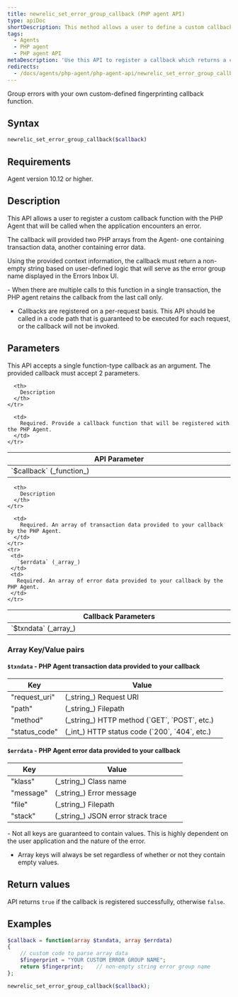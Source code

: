 ```yaml
---
title: newrelic_set_error_group_callback (PHP agent API)
type: apiDoc
shortDescription: This method allows a user to define a custom callback function to generate error group names.
tags:
  - Agents
  - PHP agent
  - PHP agent API
metaDescription: 'Use this API to register a callback which returns a custom error group name.'
redirects:
  - /docs/agents/php-agent/php-agent-api/newrelic_set_error_group_callback
---
```


Group errors with your own custom-defined fingerprinting callback function.

## Syntax

```php
newrelic_set_error_group_callback($callback)
```

## Requirements

Agent version 10.12 or higher.

## Description

This API allows a user to register a custom callback function with the PHP Agent that will be called when the application encounters an error.

The callback will provided two PHP arrays from the Agent- one containing transaction data, another containing error data.

Using the provided context information, the callback must return a non-empty string based on user-defined logic that will serve as the error group name displayed in the Errors Inbox UI.

<Callout variant="important">
  - When there are multiple calls to this function in a single transaction, the PHP agent retains the callback from the last call only.

  - Callbacks are registered on a per-request basis. This API should be called in a code path that is guaranteed to be executed for each request, or the callback will not be invoked.
</Callout>

## Parameters

This API accepts a single function-type callback as an argument. The provided callback must accept 2 parameters.

<table>
  <thead>
    <tr>
      <th width="25%">
        API Parameter
      </th>

      <th>
        Description
      </th>
    </tr>
  </thead>

  <tbody>
    <tr>
      <td>
        `$callback` (_function_)
      </td>

      <td>
        Required. Provide a callback function that will be registered with the PHP Agent.
      </td>
    </tr>
  </tbody>
</table>

<table>
  <thead>
    <tr>
      <th width="25%">
        Callback Parameters
      </th>

      <th>
        Description
      </th>
    </tr>
  </thead>

  <tbody>
    <tr>
      <td>
        `$txndata` (_array_)
      </td>

      <td>
        Required. An array of transaction data provided to your callback by the PHP Agent.
      </td>
    </tr>
    <tr>
     <td>
       `$errdata` (_array_)
     </td>
     <td>
       Required. An array of error data provided to your callback by the PHP Agent.
     </td>
    </tr>
  </tbody>
</table>

### Array Key/Value pairs

#### `$txndata` - PHP Agent transaction data provided to your callback

<table>
  <thead>
    <tr>
      <th width="25%">
        Key
      </th>
      <th>
        Value
      </th>
    </tr>
  </thead>
  <tbody>
    <tr>
      <td>
        "request_uri"
      </td>
      <td>
        (_string_) Request URI
      </td>
    </tr>
    <tr>
      <td>
        "path"
      </td>
      <td>
        (_string_) Filepath
      </td>
    </tr>
    <tr>
      <td>
        "method"
      </td>
      <td>
        (_string_) HTTP method (`GET`, `POST`, etc.)
      </td>
    </tr>
    <tr>
      <td>
        "status_code"
      </td>
      <td>
        (_int_) HTTP status code (`200`, `404`, etc.)
      </td>
    </tr>
  </tbody>
</table>

#### `$errdata` - PHP Agent error data provided to your callback

<table>
  <thead>
    <tr>
      <th width="25%">
        Key
      </th>
      <th>
        Value
      </th>
    </tr>
  </thead>
  <tbody>
    <tr>
      <td>
        "klass"
      </td>
      <td>
        (_string_) Class name
      </td>
    </tr>
    <tr>
      <td>
        "message"
      </td>
      <td>
        (_string_) Error message
      </td>
    </tr>
    <tr>
      <td>
        "file"
      </td>
      <td>
        (_string_) Filepath
      </td>
    </tr>
    <tr>
      <td>
        "stack"
      </td>
      <td>
        (_string_) JSON error strack trace
      </td>
    </tr>
  </tbody>
</table>

<Callout variant="important">
  - Not all keys are guaranteed to contain values. This is highly dependent on the user application and the nature of the error.
  
  - Array keys will always be set regardless of whether or not they contain empty values.
</Callout>

## Return values

API returns `true` if the callback is registered successfully, otherwise `false`.

## Examples

```php
$callback = function(array $txndata, array $errdata) 
{
    // custom code to parse array data
    $fingerprint = "YOUR CUSTOM ERROR GROUP NAME";
    return $fingerprint;    // non-empty string error group name
};

newrelic_set_error_group_callback($callback);
```
